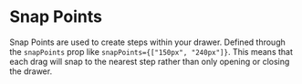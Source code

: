 # Snap Points

Snap Points are used to create steps within your drawer. Defined through the `snapPoints` prop like `snapPoints={["150px", "240px"]}`. This means that each drag will snap to the nearest step rather than only opening or closing the drawer.
